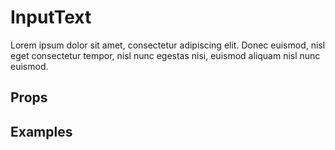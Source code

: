 
<Meta title="Components/InputText" component={InputText} />

# InputText

Lorem ipsum dolor sit amet, consectetur adipiscing elit. Donec euismod, nisl eget consectetur tempor, nisl nunc egestas nisi, euismod aliquam nisl nunc euismod.

## Props

<ArgsTable of={InputText} />

## Examples

<Canvas>
  <Story name="Default">
    <InputText />
  </Story>
</Canvas>
